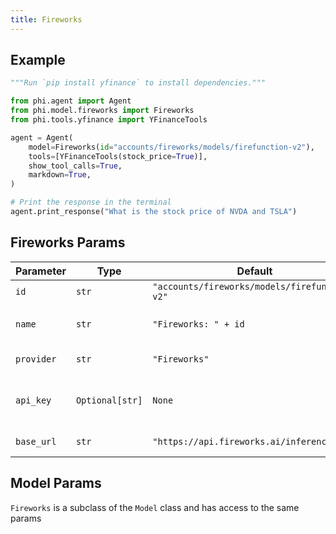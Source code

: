 ```yaml
---
title: Fireworks
---
```


## Example

<CodeGroup>

```python agent.py
"""Run `pip install yfinance` to install dependencies."""

from phi.agent import Agent
from phi.model.fireworks import Fireworks
from phi.tools.yfinance import YFinanceTools

agent = Agent(
    model=Fireworks(id="accounts/fireworks/models/firefunction-v2"),
    tools=[YFinanceTools(stock_price=True)],
    show_tool_calls=True,
    markdown=True,
)

# Print the response in the terminal
agent.print_response("What is the stock price of NVDA and TSLA")

```
</CodeGroup>

## Fireworks Params

| Parameter | Type | Default | Description |
| --------- | ---- | ------- | ----------- |
| `id` | `str` | `"accounts/fireworks/models/firefunction-v2"` | The model ID to use |
| `name` | `str` | `"Fireworks: " + id` | The name of the Fireworks LLM instance |
| `provider` | `str` | `"Fireworks"` | The provider of the model |
| `api_key` | `Optional[str]` | `None` | Your Fireworks API key (defaults to FIREWORKS_API_KEY environment variable) |
| `base_url` | `str` | `"https://api.fireworks.ai/inference/v1"` | The base URL for Fireworks API |

## Model Params

`Fireworks` is a subclass of the `Model` class and has access to the same params

<Snippet file="model-base-reference.mdx" />
